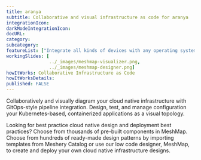 ```yaml
---
title: aranya
subtitle: Collaborative and visual infrastructure as code for aranya
integrationIcon: 
darkModeIntegrationIcon: 
docURL: 
category: 
subcategory: 
featureList: ["Integrate all kinds of devices with any operating system into existing Kubernetes clusters.","Deploy and manage large scale devices with kubectl (Kubernetes API) and ansible.","Single custom resource to rule all kinds of devices and workloads."]
workingSlides: [
				../_images/meshmap-visualizer.png,
				../_images/meshmap-designer.png]
howItWorks: Collaborative Infrastructure as Code
howItWorksDetails: 
published: FALSE
---
```


<p>
    Collaboratively and visually diagram your cloud native infrastructure with GitOps-style pipeline integration. Design, test, and manage configuration your Kubernetes-based, containerized applications as a visual topology.
</p>
<p>
    Looking for best practice cloud native design and deployment best practices? Choose from thousands of pre-built components in MeshMap. Choose from hundreds of ready-made design patterns by importing templates from Meshery Catalog or use our low code designer, MeshMap, to create and deploy your own cloud native infrastructure designs.
</p>